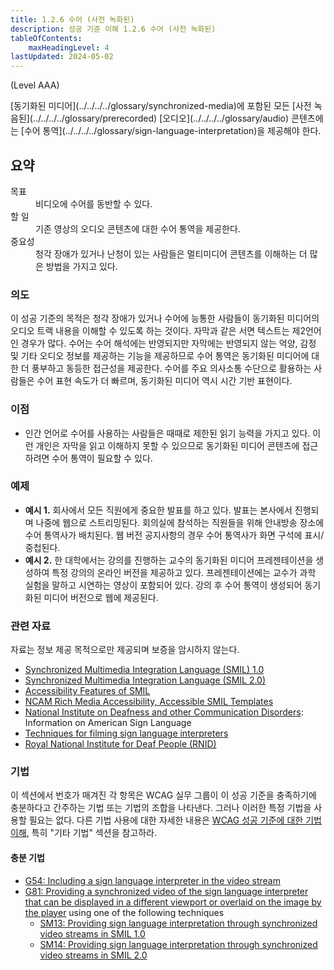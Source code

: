 ```yaml
---
title: 1.2.6 수어 (사전 녹화된)
description: 성공 기준 이해 1.2.6 수어 (사전 녹화된)
tableOfContents:
    maxHeadingLevel: 4
lastUpdated: 2024-05-02
---
```



(Level AAA)

<Card title="성공 기준(SC)">
[동기화된 미디어](../../../../glossary/synchronized-media)에 포함된 모든 [사전 녹음된](../../../../glossary/prerecorded) [오디오](../../../../glossary/audio) 콘텐츠에는 [수어 통역](../../../../glossary/sign-language-interpretation)을 제공해야 한다.
</Card>

## 요약

<dl>
<dt>목표</dt>
<dd>비디오에 수어를 동반할 수 있다.</dd>
<dt>할 일</dt>
<dd>기존 영상의 오디오 콘텐츠에 대한 수어 통역을 제공한다.</dd>
<dt>중요성</dt>
<dd>청각 장애가 있거나 난청이 있는 사람들은 멀티미디어 콘텐츠를 이해하는 더 많은 방법을 가지고 있다.</dd>
</dl>

### 의도

이 성공 기준의 목적은 청각 장애가 있거나 수어에 능통한 사람들이 동기화된 미디어의 오디오 트랙 내용을 이해할 수 있도록 하는 것이다. 자막과 같은 서면 텍스트는 제2언어인 경우가 많다. 수어는 수어 해석에는 반영되지만 자막에는 반영되지 않는 억양, 감정 및 기타 오디오 정보를 제공하는 기능을 제공하므로 수어 통역은 동기화된 미디어에 대한 더 풍부하고 동등한 접근성을 제공한다. 수어를 주요 의사소통 수단으로 활용하는 사람들은 수어 표현 속도가 더 빠르며, 동기화된 미디어 역시 시간 기반 표현이다.

### 이점

*   인간 언어로 수어를 사용하는 사람들은 때때로 제한된 읽기 능력을 가지고 있다. 이런 개인은 자막을 읽고 이해하지 못할 수 있으므로 동기화된 미디어 콘텐츠에 접근하려면 수어 통역이 필요할 수 있다.

### 예제

*   **예시 1.** 회사에서 모든 직원에게 중요한 발표를 하고 있다. 발표는 본사에서 진행되며 나중에 웹으로 스트리밍된다. 회의실에 참석하는 직원들을 위해 안내방송 장소에 수어 통역사가 배치된다. 웹 버전 공지사항의 경우 수어 통역사가 화면 구석에 표시/중첩된다.
*   **예시 2.** 한 대학에서는 강의를 진행하는 교수의 동기화된 미디어 프레젠테이션을 생성하여 특정 강의의 온라인 버전을 제공하고 있다. 프레젠테이션에는 교수가 과학 실험을 말하고 시연하는 영상이 포함되어 있다. 강의 후 수어 통역이 생성되어 동기화된 미디어 버전으로 웹에 제공된다.

### 관련 자료

자료는 정보 제공 목적으로만 제공되며 보증을 암시하지 않는다.

*   [Synchronized Multimedia Integration Language (SMIL) 1.0](https://www.w3.org/TR/REC-smil/)
*   [Synchronized Multimedia Integration Language (SMIL 2.0)](https://www.w3.org/TR/SMIL/)
*   [Accessibility Features of SMIL](https://www.w3.org/TR/SMIL-access/)
*   [NCAM Rich Media Accessibility, Accessible SMIL Templates](http://ncam.wgbh.org/invent_build/web_multimedia/accessible-digital-media-guide/guideline-h-multimedia#techH12)
*   [National Institute on Deafness and other Communication Disorders](https://www.nidcd.nih.gov/health/american-sign-language): Information on American Sign Language
*   [Techniques for filming sign language interpreters](http://www.sign-lang.uni-hamburg.de/signingbooks/sbrc/grid/d71/guide12.htm)
*   [Royal National Institute for Deaf People (RNID)](http://www.actiononhearingloss.org.uk/)

### 기법

이 섹션에서 번호가 매겨진 각 항목은 WCAG 실무 그룹이 이 성공 기준을 충족하기에 충분하다고 간주하는 기법 또는 기법의 조합을 나타낸다. 그러나 이러한 특정 기법을 사용할 필요는 없다. 다른 기법 사용에 대한 자세한 내용은 [WCAG 성공 기준에 대한 기법 이해](../understanding-techniques), 특히 "기타 기법" 섹션을 참고하라.

#### 충분 기법

*   [G54: Including a sign language interpreter in the video stream](https://www.w3.org/WAI/WCAG22/Techniques/general/G54)
*   [G81: Providing a synchronized video of the sign language interpreter that can be displayed in a different viewport or overlaid on the image by the player](https://www.w3.org/WAI/WCAG22/Techniques/general/G81) using one of the following techniques
    *   [SM13: Providing sign language interpretation through synchronized video streams in SMIL 1.0](https://www.w3.org/WAI/WCAG22/Techniques/smil/SM13)
    *   [SM14: Providing sign language interpretation through synchronized video streams in SMIL 2.0](https://www.w3.org/WAI/WCAG22/Techniques/smil/SM14)

